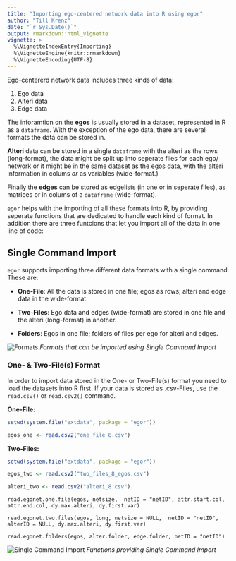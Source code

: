 ```yaml
---
title: "Importing ego-centered network data into R using egor"
author: "Till Krenz"
date: "`r Sys.Date()`"
output: rmarkdown::html_vignette
vignette: >
  %\VignetteIndexEntry{Importing}
  %\VignetteEngine{knitr::rmarkdown}
  %\VignetteEncoding{UTF-8}
---
```

Ego-centererd network data includes three kinds of data:

1. Ego data
2. Alteri data
3. Edge data

The inforamtion on the **egos** is usually stored in a dataset,
represented in R as a `dataframe`. With the exception of the ego data, there are
several formats the data can be stored in.

**Alteri** data can be stored in a 
single `dataframe` with the alteri as the rows (long-format), the data might be 
split up into seperate files for each ego/ network or it might be in the same 
dataset as the egos data, with the alteri information in colums _or_ as 
variables (wide-format.)

Finally the **edges** can be stored as edgelists (in one or in seperate files), as
matrices or in colums of a `dataframe` (wide-format).

`egor` helps with the importing of all these formats into R, by 
providing seperate functions that are dedicated to handle each kind of format.
In addition there are three funtcions that let you import all of the data in one
line of code:

## Single Command Import
`egor` supports importing three different data formats with a single command.
These are:

- **One-File**: All the data is stored in one file; egos as rows; alteri and edge data
in the wide-format.

- **Two-Files**: Ego data and edges (wide-format) are stored in one file and the
alteri (long-format) in another.

- **Folders**: Egos in one file; folders of files per ego for alteri and edges.

![Formats](02-formats.png)
*Formats that can be imported using Single Command Import*

### One- & Two-File(s) Format

In order to import data stored in the One- or Two-File(s) format you need to 
load the datasets intro R first. If your data is stored as .csv-Files, use the
`read.csv()` or `read.csv2()` command.

**One-File:**


```r
setwd(system.file("extdata", package = "egor"))

egos_one <- read.csv2("one_file_8.csv")
```
    

**Two-Files:**
```r
setwd(system.file("extdata", package = "egor"))

egos_two <- read.csv2("two_files_8_egos.csv")

alteri_two <- read.csv2("alteri_8.csv")
```

    

    read.egonet.one.file(egos, netsize,  netID = "netID", attr.start.col, attr.end.col, dy.max.alteri, dy.first.var)
    
    read.egonet.two.files(egos, long, netsize = NULL,  netID = "netID", alterID = NULL, dy.max.alteri, dy.first.var)

    read.egonet.folders(egos, alter.folder, edge.folder, netID = "netID")

![Single Command Import](01-import easy_small.png)
*Functions providing Single Command Import*